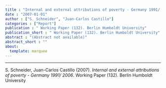 ```yaml
---
title : "Internal and external attributions of poverty - Germany 1991/ 2006"
date : "2007-01-01"
author : ["S. Schneider", "Juan-Carlos Castillo"]
categories : ["Report"]
publication : " Working Paper (132). Berlin Humboldt University"
publication_short : " Working Paper (132). Berlin Humboldt University"
abstract : "(Abstract not available)"
abstract_short : ""
about:
  template: marquee
---
```

---


::: {.callout-note title="How to cite this work"}

S. Schneider, Juan-Carlos Castillo (2007). *Internal and external attributions of poverty - Germany 1991/ 2006*.  Working Paper (132). Berlin Humboldt University

:::

